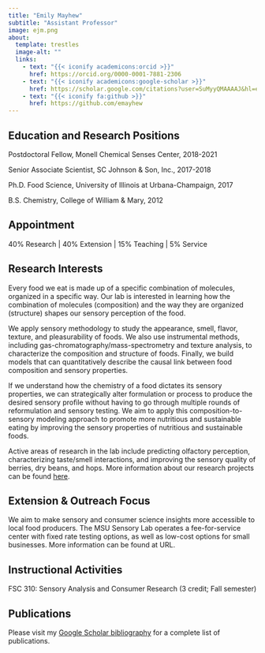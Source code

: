 ```yaml
---
title: "Emily Mayhew"
subtitle: "Assistant Professor"
image: ejm.png
about:
  template: trestles
  image-alt: ""
  links:
    - text: "{{< iconify academicons:orcid >}}"
      href: https://orcid.org/0000-0001-7881-2306
    - text: "{{< iconify academicons:google-scholar >}}"
      href: https://scholar.google.com/citations?user=SuMyyQMAAAAJ&hl=en
    - text: "{{< iconify fa:github >}}"
      href: https://github.com/emayhew
---
```


## Education and Research Positions

Postdoctoral Fellow, Monell Chemical Senses Center, 2018-2021 

Senior Associate Scientist, SC Johnson & Son, Inc., 2017-2018 

Ph.D. Food Science, University of Illinois at Urbana-Champaign, 2017 

B.S. Chemistry, College of William & Mary, 2012 

## Appointment 

40% Research | 40% Extension | 15% Teaching | 5% Service 

## Research Interests 

Every food we eat is made up of a specific combination of molecules, organized in a specific way. Our lab is interested in learning how the combination of molecules (composition) and the way they are organized (structure) shapes our sensory perception of the food. 

We apply sensory methodology to study the appearance, smell, flavor, texture, and pleasurability of foods. We also use instrumental methods, including gas-chromatography/mass-spectrometry and texture analysis, to characterize the composition and structure of foods. Finally, we build models that can quantitatively describe the causal link between food composition and sensory properties. 

If we understand how the chemistry of a food dictates its sensory properties, we can strategically alter formulation or process to produce the desired sensory profile without having to go through multiple rounds of reformulation and sensory testing. We aim to apply this composition-to-sensory modeling approach to promote more nutritious and sustainable eating by improving the sensory properties of nutritious and sustainable foods.  

Active areas of research in the lab include predicting olfactory perception, characterizing taste/smell interactions, and improving the sensory quality of berries, dry beans, and hops. More information about our research projects can be found [here](../../research/index.qmd). 

## Extension & Outreach Focus 

We aim to make sensory and consumer science insights more accessible to local food producers. The MSU Sensory Lab operates a fee-for-service center with fixed rate testing options, as well as low-cost options for small businesses. More information can be found at URL. 

## Instructional Activities 

FSC 310: Sensory Analysis and Consumer Research (3 credit; Fall semester) 

## Publications 

Please visit my [Google Scholar bibliography](https://scholar.google.com/citations?user=SuMyyQMAAAAJ&hl=en&oi=ao) for a complete list of publications. 
